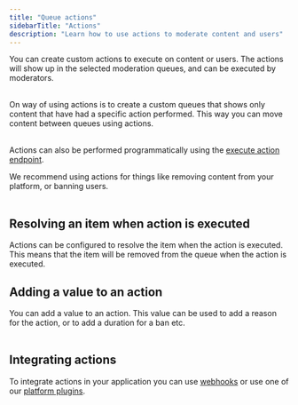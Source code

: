 ```yaml
---
title: "Queue actions"
sidebarTitle: "Actions"
description: "Learn how to use actions to moderate content and users"
---
```


You can create custom actions to execute on content or users. The actions will show up in the selected moderation queues, and can be executed by moderators.<br></br>

On way of using actions is to create a custom queues that shows only content that have had a specific action performed. This way you can move content between queues using actions. <br></br>

Actions can also be performed programmatically using the [execute action endpoint](/api-reference/execute-an-action).

We recommend using actions for things like removing content from your platform, or banning users. <br></br>

## Resolving an item when action is executed

Actions can be configured to resolve the item when the action is executed. This means that the item will be removed from the queue when the action is executed.

## Adding a value to an action

You can add a value to an action. This value can be used to add a reason for the action, or to add a duration for a ban etc. <br></br>

## Integrating actions

To integrate actions in your application you can use [webhooks](/content-queues/webhooks) or use one of our [platform plugins](https://moderationapi.com/integrations).

